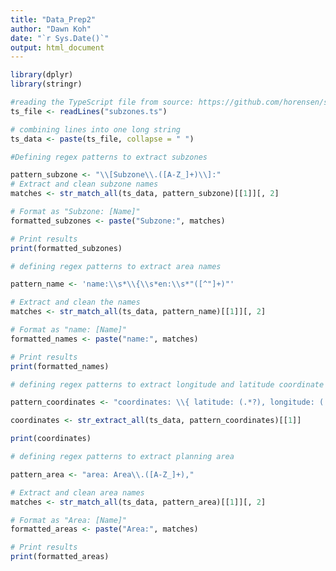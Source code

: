 ```yaml
---
title: "Data_Prep2"
author: "Dawn Koh"
date: "`r Sys.Date()`"
output: html_document
---
```


```r
library(dplyr)
library(stringr)
```

```r
#reading the TypeScript file from source: https://github.com/horensen/sg-areas/blob/main/src/data/subzones.ts
ts_file <- readLines("subzones.ts")

# combining lines into one long string
ts_data <- paste(ts_file, collapse = " ")
```

```r
#Defining regex patterns to extract subzones

pattern_subzone <- "\\[Subzone\\.([A-Z_]+)\\]:"
# Extract and clean subzone names
matches <- str_match_all(ts_data, pattern_subzone)[[1]][, 2]

# Format as "Subzone: [Name]"
formatted_subzones <- paste("Subzone:", matches)

# Print results
print(formatted_subzones)

```


```r
# defining regex patterns to extract area names

pattern_name <- 'name:\\s*\\{\\s*en:\\s*"([^"]+)"'

# Extract and clean the names
matches <- str_match_all(ts_data, pattern_name)[[1]][, 2]

# Format as "name: [Name]"
formatted_names <- paste("name:", matches)

# Print results
print(formatted_names)

```

```r
# defining regex patterns to extract longitude and latitude coordinate names

pattern_coordinates <- "coordinates: \\{ latitude: (.*?), longitude: (.*?) \\}"

coordinates <- str_extract_all(ts_data, pattern_coordinates)[[1]]

print(coordinates)

```


```r
# defining regex patterns to extract planning area

pattern_area <- "area: Area\\.([A-Z_]+),"

# Extract and clean area names
matches <- str_match_all(ts_data, pattern_area)[[1]][, 2]

# Format as "Area: [Name]"
formatted_areas <- paste("Area:", matches)

# Print results
print(formatted_areas)


```
